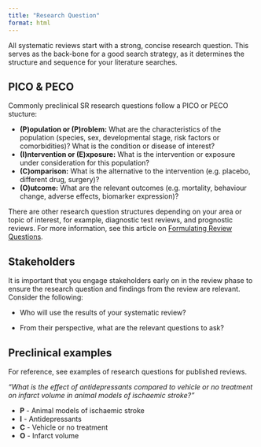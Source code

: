```yaml
---
title: "Research Question"
format: html
---
```


All systematic reviews start with a strong, concise research question. This serves as the back-bone for a good search strategy, as it determines the structure and sequence for your literature searches.

## PICO & PECO
Commonly preclinical SR research questions follow a PICO or PECO stucture:

-   **(P)opulation or (P)roblem:** What are the characteristics of the population (species, sex, developmental stage, risk factors or comorbidities)? What is the condition or disease of interest?
-   **(I)ntervention or (E)xposure:** What is the intervention or exposure under consideration for this population?
-   **(C)omparison:** What is the alternative to the intervention (e.g. placebo, different drug, surgery)?
-   **(O)utcome:** What are the relevant outcomes (e.g. mortality, behaviour change, adverse effects, biomarker expression)?

There are other research question structures depending on your area or topic of interest, for example, diagnostic test reviews, and prognostic reviews. For more information, see this article on [Formulating Review Questions](https://journals.library.ualberta.ca/eblip/index.php/EBLIP/article/view/9741/8144){target="_blank"}.

## Stakeholders

It is important that you engage stakeholders early on in the review phase to ensure the research question and findings from the review are relevant. Consider the following:

-   Who will use the results of your systematic review?

-   From their perspective, what are the relevant questions to ask?

## Preclinical examples

For reference, see examples of research questions for published reviews.

*“What is the effect of antidepressants compared to vehicle or no treatment on infarct volume in animal models of ischaemic stroke?”*

-   **P** - Animal models of ischaemic stroke
-   **I** - Antidepressants
-   **C** - Vehicle or no treatment
-   **O** - Infarct volume
